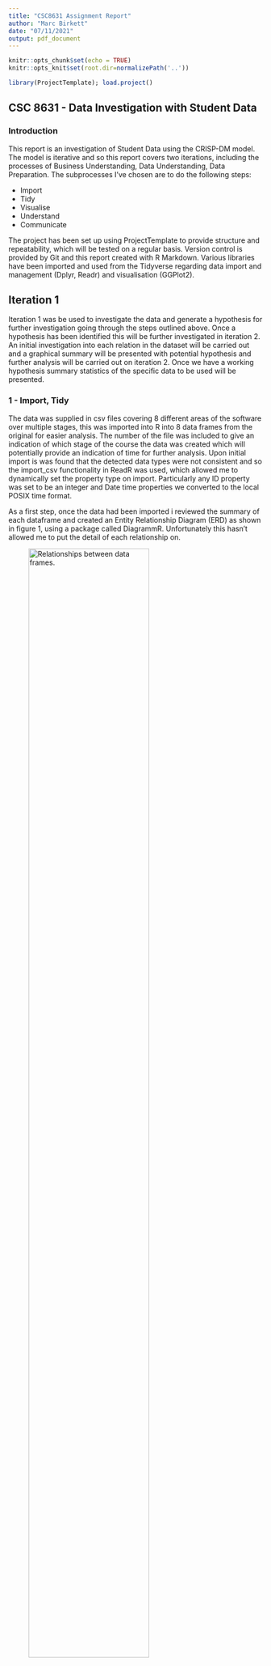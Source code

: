 ```yaml
---
title: "CSC8631 Assignment Report"
author: "Marc Birkett"
date: "07/11/2021"
output: pdf_document
---
```


```r
knitr::opts_chunk$set(echo = TRUE)
knitr::opts_knit$set(root.dir=normalizePath('..'))
```

```r
library(ProjectTemplate); load.project()
```

## CSC 8631 - Data Investigation with Student Data

### Introduction
This report is an investigation of Student Data using the CRISP-DM model. The model is iterative and so this report covers two iterations, including the processes of Business Understanding, Data Understanding, Data Preparation. The subprocesses I've chosen are to do the following steps: 

* Import
* Tidy
* Visualise
* Understand 
* Communicate

The project has been set up using ProjectTemplate to provide structure and repeatability, which will be tested on a regular basis. Version control is provided by Git and this report created with R Markdown. Various libraries have been imported and used from the Tidyverse regarding data import and management (Dplyr, Readr) and visualisation (GGPlot2).

## Iteration 1
Iteration 1 was be used to investigate the data and generate a hypothesis for further investigation going through the steps outlined above. Once a hypothesis has been identified this will be further investigated in iteration 2. An initial investigation into each relation in the dataset will be carried out and a graphical summary will be presented with potential hypothesis and further analysis will be carried out on iteration 2. Once we have a working hypothesis summary statistics of the specific data to be used will be presented. 

### 1 - Import, Tidy
The data was supplied in csv files covering 8 different areas of the software over multiple stages, this was imported into R into 8 data frames from the original for easier analysis. The number of the file was included to give an indication of which stage of the course the data was created which will potentially provide an indication of time for further analysis. Upon initial import is was found that the detected data types were not consistent and so the import_csv functionality in ReadR was used, which allowed me to dynamically set the property type on import. Particularly any ID property was set to be an integer and Date time properties we converted to the local POSIX time format.

As a first step, once the data had been imported i reviewed the summary of each dataframe and created an Entity Relationship Diagram (ERD) as shown in figure 1, using a package called DiagrammR. Unfortunately this hasn't allowed me to put the detail of each relationship on.

![Relationships between data frames.](erd.png "Entity Relationship Diagram"){width=75%}

It was found that some table had primary keys called ID (Archetype, Leaving Survey Responses, Sentiment Survey,) Learner_ID (Enrollments, Question Responses, Step Activity, Team Member ) or Step_Position (Video Stats). It was regarded that these would be the candidate keys for the initial investigation in Iteration 1. The data regarding video views was video centric and did not have Learner ID nor did the sentiment survey data. 

Upon investigation of the data it was decided that further investigation of Enrollments, Step Activity, Leaving Survey Responses, Question Response, Video Stats and Weekly Sentiment Surveys may yield an interesting topic for investigation. The other data was dismissed due to its limited breath. The Team Member dataframe would allow getting a students name if required, however, this has been blanked out in this dataset as per Information Governance laws.

### 2 Visualise and Understanding
Each data frame was investigated with a combination of viewing the data, frequency tables and graphical analysis. Each table identified above will be visualised and some conclusions regarding potential investigation drawn. A comment will be provided on the contents of each table in terms or items, variables and variable types, namely continuous and categorical. Appropriate visualisations for the variable types will be selected. Also an outline of any feature engineering (i.e. the derivation of new data items) carried out will be included. The investigation will follow the order of the ERD in figure 1 and start with Enrollments, then Leaving Survey and Step Activity, then consider the layer below that.

The enrollments dataset is a categorical dataset with n=37296 items and p=14 variables. For each variable bar plots were used to visualise the spread of values of the data. The properties investigated were Country, Gender, Age Range, Highest Education Achieved, Employment Area and Employment Status. The data set was grouped by each variable in turn and a then the enrollments counted. Specifically for the country visualisation, the dataset was filtered to only return those with more than 100 enrollments. The output for each property can be seen in Figure 2.

```r

par(mfrow=c(2,3))
#graph the enrollment data

#country
countryData = dfE %>%
  group_by(country) %>%
  count(dfE$country) #do a count
countryData = filter(countryData, n > 100) #filter only where greater than 100
countryData = select(countryData, country, n) #select the correct cols
barplot(countryData$n, main="Country",
        names.arg = c("Australia", 'GB', "India", "Nigeria", "Unknown", "US")
        , xlab = "Country"
        , ylab="Count of Enrollments")
#pie(countryData$n, labels = countryData$country, main="Enrollments by country greater than 10")

#gender
genderData = dfE %>%
  group_by(gender) %>%
  count(dfE$gender)
genderData = select(genderData, gender, n)
barplot(genderData$n, main="Gender",
        names.arg = c("Female", 'Male', "Nonbinary", "Other", "Unknown")
        , xlab = "Gender"
        , ylab="Count of Enrollments")
#pie(genderData$n, labels = genderData$gender, main="Enrollments by gender")

#age range
agerangeData = dfE %>%
  group_by(age_range) %>%
  count(dfE$age_range)
agerangeData = select(agerangeData, age_range, n)
barplot(agerangeData$n, main="Age Range",
        names.arg = c("<18", ">65", "18-25", "26-35", "36-45", "46-55", "56-65","Unknown")
        , xlab = "Age Range"
        , ylab="Count of Enrollments")

#highest_education_level
highestEducationData = dfE %>%
  group_by(highest_education_level) %>%
  count(dfE$highest_education_level)
highestEducationData = select(highestEducationData, highest_education_level, n)
barplot(highestEducationData$n, main="Highest Education",
        names.arg = c("Apprenticeship", "<Secondary", "Professional", "Secondary", "Tertiary", "Degree", "Doctrate", "Masters", "Unknown")
        , xlab = "Highest Educational Level"
        , ylab="Count of Enrollments")

#employment area
employmentareaData = dfE %>%
  group_by(employment_area) %>%
  count(dfE$employment_area)
employmentareaData = select(employmentareaData, employment_area, n)
barplot(employmentareaData$n, main="Employment Area",
        names.arg = employmentareaData$employment_area
        , xlab = "Employment Area"
        , ylab="Count of Enrollments")

#employment area
employmentstatusData = dfE %>%
  group_by(employment_status) %>%
  count(dfE$employment_status)
employmentstatusData = select(employmentstatusData, employment_status, n)
barplot(employmentstatusData$n, main="Employment Status",
        names.arg = employmentstatusData$employment_status
        , xlab = "Employment Status"
        , ylab="Count of Enrollments")

par(mfrow=c(1,1))
 
```
It was identified that the vast majority of records for each property was "Unknown", therefore there isn't the scope of data to support an investigation. Potentially this is an avenue to improve data completeness in future enrollments.

Related to the Enrollments data frame are Leaving Surveys and Step Activity. The leaving survey responses comprises of categorical, character and date based data regarding feedback from individuals which have left the course. The data frame has n=403 items and p=10 variables. The data frame has Learner_ID which can be used to relate to Enrollments as well as a "Last Complete Step" property with relates to the Activity Step data frame. This allows us to identify the step at which students leave the course, once the NA has been filtered out.

```r
  dfLSR = dfLSR %>% filter(!is.na(last_completed_step))
  
  #percentage complete
  ggplot(data = dfLSR, aes(x = last_completed_step)) +
    geom_bar() +
    labs(y="Count of Leavers", x = "Step Number") + 
    theme_bw() + 
    scale_fill_brewer(palette="PuBu") +
    theme(axis.text.x = element_text(angle = 90))
```

You can sere that most leave the course after step 3.20 which could potentially be investigated. Further investigation the reason for leaving had multiple categories referring to the lack of time so all reasons that mentioned time were grouped as one to make it comparable with the other reasons. This is shown in Figure 4.

```r

barplot(table(dfLSR$reason)
        , main="Reasons for Leaving"
        , xlab="Reason"
        , ylab="Count of Leavers")
  
```
It can be seen that the principal reason for leaving is lack of time.

The other related dataset to the enrollment data is the step activity data. This indicates the stage in the course that the related data occurred at. It is principally categorical data with n=423072 items and p=7 variables, although two more were subsequently added after feature engineeering. 

The data includes the step number, the step start and end date with the learner_id. The end date has been used to indicate whether a step was complete for that student and how long the step took, this has resulted in 2 new columns - "isComplete" flag and "completedTime" in days, and allows us to calculate step completion stats and time scales per step as per below.

```r
  par(mfrow=c(3,2))

  #plot complete or not
  barplot(table(dfSA$isComplete), ylim=c(0, 400000) 
          , main="Total Completed Steps"
          , xlab="Complete"
          , ylab="Count of Activity Steps")
  
  boxplot(dfSA$step ~ dfSA$isComplete
          , main="Activity vs Step Number"
          , xlab="Complete"
          , ylab="Step Number")
  
  boxplot(as.numeric(dfSA$timeToComplete) ~ as.numeric(substring(dfSA$step,1,3))
          , main="Time to Complete by Step"
          , xlab="Step"
          , ylab="Number of days")
  
  barplot(table(dfSA$stage_id) 
          , main="Total Completed Steps by Course Stage"
          , xlab="Stage"
          , ylab="Complete steps")
  
  boxplot(as.numeric(dfSA$timeToComplete) ~ dfSA$stage_id
          , main="Time to Complete by Course Stage"
          , xlab="Stage"
          , ylab="Number of days")
  
  par(mfrow=c(1,1))
```

We can see that there are far more completed steps than incomplete, and that incomplete steps are generally earlier in the course. However, there are still students who complete early steps and subsequently fail to complete later ones. There also indicates a wide spread of time to complete each step, with a variance of 103.1396. An outlier of this is *Step 2.8* which takes everyone very few days to complete.

Due to adding the stage of the course we can also see that the time to complete each unit reduces as the course wears on, as does the number of students that complete each step.

The addition of the feature engineered values gives us the potential to use this dataset in further analysis. There is potential to look at incomplete steps in relation to course leavers, and investigate the short completion times of step 2.8.

Each step in the step activity data frame has associated quiz questions and responses. This is stored in the questions data frame. The question responses data is categorical data with n=176463 items and p=12 variables after the feature engineeering outlined below. The question responses table has the quiz question which includes the step number. Feature engineering was carried out to extract the correct step number and add it to a column, should there be a need to relate to the the activity steps.

An examination of the data was carried out to look at the volume of responses and outcomes.

```r

 par(mfrow=c(3,2))
  
  answerCount = dfQR %>%
    group_by(quiz_question) %>%
    count(dfQR$response)
  answerCount = select(answerCount, quiz_question, n)
  
  #responses by question
  barplot(answerCount$n
          , main="Count of Responses by Question"
          , xlab="Question"
          , ylab="Count")
  
  answerCount = dfQR %>%
    group_by(quiz_question) %>%
    count(correct) 
  
  #correct answers
  correctCount = filter(answerCount, correct==TRUE)
  barplot(correctCount$n
          , las=2
          , main="Count of Correct Answer by Question"
          , xlab="Question"
          , ylab="Count")
  
  incorrectCount = filter(answerCount, correct==FALSE)
  
  #incorrect answers
  barplot(incorrectCount$n
          , las=2
          , main="Count of Incorrect Answer by Question"
          , xlab="Question"
          , ylab="Count"
          , cex.main=1, cex.lab=1, cex.axis=1)
  par(mfrow=c(1,1))
  
```
We can see that step and week number generally match which indicates that step is related to week throughout the course. This also indicates that what I've called "stage" also indicates step and week number.

As we can see there are significant differences in number of times each question was answered over the length of the course and the as expected mix of correct and incorrect answers. There is the potential here to look into the mix of correct and incorrect answers, potentially investigating any relationship between low attainment on the quizzes throughout the course to the student subsequently leaving.

Each step in the step activity data frame also has associated vidro view data. The video stats data is multivariate data with n=65 items and p=29 variables. There are significantly more data variables in this relation then in those examined previously, and significantly less data items. 

The data in this relation can be subsetted into data pertaining to percentage complete, type of device and location of the video view, so three data sets were created with just this data present. Some work was then done to convert the data from percentages to raw numbers, and then to pivot the result to allow some insights into the number of views.

It can be seen below that the number of views which watched the whole video dropped off as they viewer got further through. For example we can see for the first video "1.1. Welcome to the course" that 1500 views completed 5% of the video, which drops to 1200 who completed 100%. This is then presented for each video throughout the course.

```r

  #render number of views by percent complete
  ggplot(data = dfVSTotalsPivot, aes(fill=percentviewed, y = count, x = as.character(title))) +
    geom_bar(stat="identity", position="dodge") +
    labs(title= "Views by Video Completion", y="Views", x = "Video") + 
    scale_fill_brewer(palette="PuBu", name="Viewed",
                      breaks=c("05", "10", "25" ,"50","75","95", "99"),
                      labels=c("5%", "10%", "25%" ,"50%","75%","95%", "100%")) +
    theme_bw() + 
    theme(axis.text.x = element_text(angle = 90))

```

It can be seen that as the course progresses the volume of students engaging with each video reduces reasonably significantly other than "1.5 Privacy online and offline" It can also be seen that some videos see a significant drop between 95% and 100% completion.

When viewing views by device it can be seen that no video was viewed on a tablet or TV, all views were by Console, Desktop or Mobile. It can be seen that by far the majority of views were on a Console throughout the length of the course, so it may be concluded the videos should be designed to play best on a console.

```r
  #video by device
  ggplot(data = dfVSDevicePivot, aes(fill=percentviewed, y = count, x = as.character(title))) +
    geom_bar(stat="identity", position="dodge") +
    labs(title= "Views by Device", y="Views", x = "Video") + 
    theme_bw() + 
    scale_fill_brewer(palette="PuBu", name="Device")+
    theme(axis.text.x = element_text(angle = 90))
```
The data shown reflects the same changes in the volume of use as shown above, i.e. that "1.5 Privacy online and offline" shows an increase in views in an otherwise downward trend.

By viewing views by location it can be seen that the majority of views are from Europe with non at all from Antarctica and few from North America, Oceania and South America.

```r
  #video by location
  ggplot(data = dfVSLocationPivot, aes(fill=percentviewed, y = count, x = as.character(title))) +
    geom_bar(stat="identity", position="dodge") +
    labs(title= "Views by Location", y="Views", x = "Video") + 
    scale_fill_brewer(palette="PuBu", name="Location") +
    theme_bw() + 
    theme(axis.text.x = element_text(angle = 90))
```
The data shown reflects the same changes in the volume of use as shown above, i.e. that "1.5 Privacy online and offline" shows an increase in views in an otherwise downward trend.

There is potential to link views with stages and we could potentially look at leavers by location and device by using this view data along with the leaver survey responses. We could also look at test performance related to video completion, location or devices.

The final data frame related to the course stage is the weekly sentiment data, this is completed by each student per week. The sentiment data has n=181 items and p=6 variables. This table has a categorical properly rating and character data to cover the sentiment. I will not be looking to cover sentiment analysis in this work so only the categorical value will be looked at.

As we can see from the weekly experience data below, across the three weeks of the course the total sentiment data provided by the student cohort went down from 73 to 45, although the experience ratings being provided remained consistent at approximately 90% providing a rating of 3.

```r

ggplot(dfSS, aes(x=week_number, fill=factor(experience_rating))) + 
  geom_bar(position="stack") +
  labs(title= "Weekly Experience Rating", y="Count", x = "Week Number") +
  theme_bw() + 
  scale_fill_brewer(palette="PuBu", name="Experience Rating")

```
It would be of value to understand this data as a percentage of the total patient cohort. Given the lack of a "learner_id" in this data it isn't immediately possible to relate the sentiments back to a specific learner, so this data could only be looked into by step. There may be value in understanding after which step students decided to stop providing feedback, this could be related on the "stage_id".

### 3 Conclusion and Hypothesis
Some narrative here.
Test performance vs video views, devices or location
Leavers vs test performance
Leavers vs location
Sentiment vs Step.

#### Iteration 2 Hypothesis
Test performance vs video views vs leavers

## Iteration 2
Iteration 2 will further investigate the hypothesis identified in iteration 1 and will present the findings.

Location Analysis
Multivariate Analysis
GGPlot2


### Findings
To answer the hypothesis XYZ the findings are that ABC

## Conclusion

## References
ReadR - https://readr.tidyverse.org/index.html
DiagrammeR - https://rich-iannone.github.io/DiagrammeR/
Working with categorical data - https://cran.r-project.org/web/packages/vcdExtra/vignettes/vcd-tutorial.pdf 

## R Markdown

This is an R Markdown document. Markdown is a simple formatting syntax for authoring HTML, PDF, and MS Word documents. For more details on using R Markdown see <http://rmarkdown.rstudio.com>.

When you click the **Knit** button a document will be generated that includes both content as well as the output of any embedded R code chunks within the document. You can embed an R code chunk like this:

```r
summary(cars)
```

## Including Plots

You can also embed plots, for example:

```r
plot(pressure)
```

Note that the `echo = FALSE` parameter was added to the code chunk to prevent printing of the R code that generated the plot.
